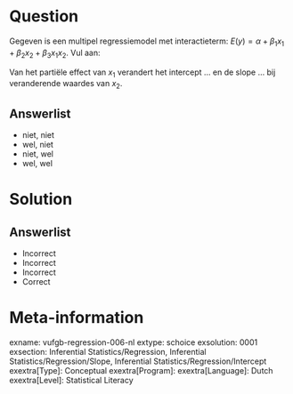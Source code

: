 Question
========

Gegeven is een multipel regressiemodel met interactieterm: $E(y) = \alpha+\beta_{1}x_{1}+\beta_{2}x_{2}+\beta_{3}x_{1}x_{2}$. Vul aan: 

Van het partiële effect van $x_{1}$ verandert het intercept ... en de slope ... bij veranderende waardes van $x_{2}$.
  
Answerlist
----------
* niet, niet
* wel, niet
* niet, wel
* wel, wel

Solution
========

Answerlist
----------
* Incorrect
* Incorrect
* Incorrect
* Correct

Meta-information
================
exname: vufgb-regression-006-nl
extype: schoice
exsolution: 0001
exsection: Inferential Statistics/Regression, Inferential Statistics/Regression/Slope, Inferential Statistics/Regression/Intercept
exextra[Type]: Conceptual
exextra[Program]: 
exextra[Language]: Dutch
exextra[Level]: Statistical Literacy